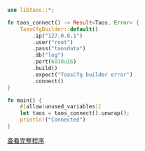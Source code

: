 ```rust
use libtaos::*;

fn taos_connect() -> Result<Taos, Error> {
    TaosCfgBuilder::default()
        .ip("127.0.0.1")
        .user("root")
        .pass("taosdata")
        .db("log")
        .port(6030u16)
        .build()
        .expect("ToasCfg builder error")
        .connect()
}

fn main() {
    #[allow(unused_variables)]
    let taos = taos_connect().unwrap();
    println!("Connected")
}

```

[查看完整程序](https://github.com/taosdata/docs.taosdata.com/blob/master/examples/rust/restexample/examples/connect.rs)
